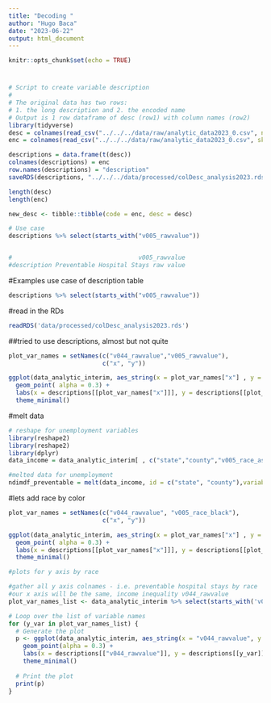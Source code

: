 ```yaml
---
title: "Decoding "
author: "Hugo Baca"
date: "2023-06-22"
output: html_document
---
```


```r
knitr::opts_chunk$set(echo = TRUE)
```
#
```r
# Script to create variable description
#
# The original data has two rows:
# 1. the long description and 2. the encoded name
# Output is 1 row dataframe of desc (row1) with column names (row2)
library(tidyverse)
desc = colnames(read_csv("../../../data/raw/analytic_data2023_0.csv", n_max=1))
enc = colnames(read_csv("../../../data/raw/analytic_data2023_0.csv", skip=1, n_max=1))

descriptions = data.frame(t(desc))
colnames(descriptions) = enc
row.names(descriptions) = "description"
saveRDS(descriptions, "../../../data/processed/colDesc_analysis2023.rds")

length(desc)
length(enc)

new_desc <- tibble::tibble(code = enc, desc = desc)

# Use case
descriptions %>% select(starts_with("v005_rawvalue"))


#                                   v005_rawvalue
#description Preventable Hospital Stays raw value
```
#Examples use case of description table
```r
descriptions %>% select(starts_with("v005_rawvalue"))
```
#read in the RDs
```r
readRDS('data/processed/colDesc_analysis2023.rds')
```

##tried to use descriptions, almost but not quite 
```r
plot_var_names = setNames(c("v044_rawvalue","v005_rawvalue"),
                          c("x", "y"))

ggplot(data_analytic_interim, aes_string(x = plot_var_names["x"] , y = plot_var_names["y"])) +
  geom_point( alpha = 0.3) +
  labs(x = descriptions[[plot_var_names["x"]]], y = descriptions[[plot_var_names["y"]]]) +
  theme_minimal()
```
#melt data 
```r
# reshape for unemployment variables 
library(reshape2)
library(reshape2)
library(dplyr)
data_income = data_analytic_interim[ , c("state","county","v005_race_asian","v005_race_black","v005_race_hispanic", "v005_race_white")]

#melted data for unemployment
ndimdf_preventable = melt(data_income, id = c("state", "county"),variable.name='race') #this melts the county and state instead of the others
```
#lets add race by color 
```r
plot_var_names = setNames(c("v044_rawvalue", "v005_race_black"),
                          c("x", "y"))

ggplot(data_analytic_interim, aes_string(x = plot_var_names["x"] , y = plot_var_names["y"])) +
  geom_point( alpha = 0.3) +
  labs(x = descriptions[[plot_var_names["x"]]], y = descriptions[[plot_var_names["y"]]]) +
  theme_minimal()
```
```r
#plots for y axis by race

#gather all y axis colnames - i.e. preventable hospital stays by race 
#our x axis will be the same, income inequality v044_rawvalue
plot_var_names_list <- data_analytic_interim %>% select(starts_with('v005_race')) %>% colnames

# Loop over the list of variable names
for (y_var in plot_var_names_list) {
  # Generate the plot
  p <- ggplot(data_analytic_interim, aes_string(x = "v044_rawvalue", y = y_var)) +
    geom_point(alpha = 0.3) +
    labs(x = descriptions[["v044_rawvalue"]], y = descriptions[[y_var]]) +
    theme_minimal()
  
  # Print the plot
  print(p)
}

```



